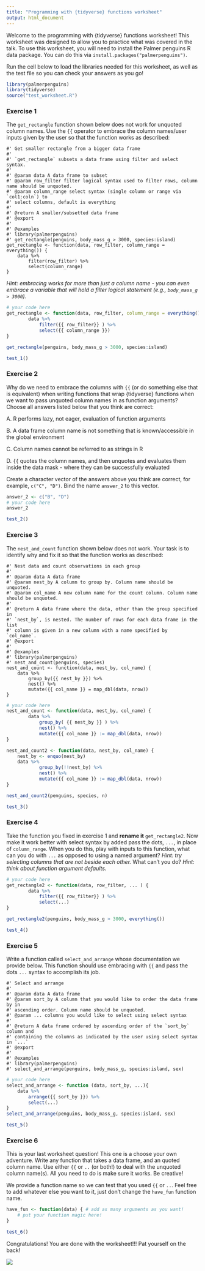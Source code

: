 ```yaml
---
title: "Programming with {tidyverse} functions worksheet"
output: html_document
---
```


Welcome to the programming with {tidyverse} functions worksheet! This worksheet was designed to allow you to practice what was covered in the talk. To use this worksheet, you will need to install the Palmer penguins R data package. You can do this via `install.packages("palmerpenguins")`.

Run the cell below to load the libraries needed for this worksheet, as well as the test file so you can check your answers as you go!

```r
library(palmerpenguins)
library(tidyverse)
source("test_worksheet.R")
```

### Exercise 1

The `get_rectangle` function shown below does not work for unquoted column names. Use the `{{` operator to embrace the column names/user inputs given by the user so that the function works as described:

    #' Get smaller rectangle from a bigger data frame
    #' 
    #' `get_rectangle` subsets a data frame using filter and select syntax.
    #'
    #' @param data A data frame to subset
    #' @param row_filter filter logical syntax used to filter rows, column name should be unquoted.
    #' @param column_range select syntax (single column or range via `col1:coln`) to 
    #' select columns, default is everything
    #'
    #' @return A smaller/subsetted data frame
    #' @export
    #'
    #' @examples
    #' library(palmerpenguins)
    #' get_rectangle(penguins, body_mass_g > 3000, species:island)
    get_rectangle <- function(data, row_filter, column_range = everything()) {
        data %>% 
            filter(row_filter) %>% 
            select(column_range)
    }

*Hint: embracing works for more than just a column name - you can even embrace a variable that will hold a filter logical statement (e.g., `body_mass_g > 3000`).*

```r
# your code here
get_rectangle <- function(data, row_filter, column_range = everything()) {
        data %>% 
            filter({{ row_filter}} ) %>% 
            select({{ column_range }})
}

get_rectangle(penguins, body_mass_g > 3000, species:island)
```

```r
test_1()
```

### Exercise 2

Why do we need to embrace the columns with `{{` (or do something else that is equivalent) when writing functions that wrap {tidyverse} functions when we want to pass unquoted column names in as function arguments? Choose all answers listed below that you think are correct:

A. R performs lazy, not eager, evaluation of function arguments

B. A data frame column name is not something that is known/accessible in the global environment

C. Column names cannot be referred to as strings in R

D. `{{` quotes the column names, and then unquotes and evaluates them inside the data mask - where they can be successfully evaluated

Create a character vector of the answers above you think are correct, for example, `c("C", "D")`. Bind the name `answer_2` to this vector.

```r
answer_2 <- c("B", "D")
# your code here
answer_2
```

```r
test_2()
```

### Exercise 3

The `nest_and_count` function shown below does not work. Your task is to identify why and fix it so that the function works as described:

    #' Nest data and count observations in each group
    #'
    #' @param data A data frame
    #' @param nest_by A column to group by. Column name should be unquoted.
    #' @param col_name A new column name for the count column. Column name should be unquoted.
    #'
    #' @return A data frame where the data, other than the group specified in 
    #' `nest_by`, is nested. The number of rows for each data frame in the list
    #' column is given in a new column with a name specified by `col_name`.
    #' @export
    #'
    #' @examples
    #' library(palmerpenguins)
    #' nest_and_count(penguins, species)
    nest_and_count <- function(data, nest_by, col_name) {
        data %>% 
            group_by({{ nest_by }}) %>% 
            nest() %>% 
            mutate({{ col_name }} = map_dbl(data, nrow))
    }

```r
# your code here
nest_and_count <- function(data, nest_by, col_name) {
        data %>% 
            group_by( {{ nest_by }} ) %>% 
            nest() %>% 
            mutate({{ col_name }} := map_dbl(data, nrow))
}

nest_and_count2 <- function(data, nest_by, col_name) {
    nest_by <- enquo(nest_by)    
    data %>% 
            group_by(!!nest_by) %>% 
            nest() %>% 
            mutate({{ col_name }} := map_dbl(data, nrow))
}

nest_and_count2(penguins, species, n)
```

```r
test_3()
```

### Exercise 4

Take the function you fixed in exercise 1 and **rename it** `get_rectangle2`. Now make it work better with select syntax by added pass the dots, `...`, in place of `column_range`. When you do this, play with inputs to this function, what can you do with `...` as opposed to using a named argument? *Hint: try selecting columns that are not beside each other.* What can't you do? *Hint: think about function argument defaults.*

```r
# your code here
get_rectangle2 <- function(data, row_filter, ... ) {
        data %>% 
            filter({{ row_filter}} ) %>% 
            select(...)
}

get_rectangle2(penguins, body_mass_g > 3000, everything())
```

```r
test_4()
```

### Exercise 5

Write a function called `select_and_arrange` whose documentation we provide below. This function should use embracing with `{{` and pass the dots `...` syntax to accomplish its job.

    #' Select and arrange
    #'
    #' @param data A data frame
    #' @param sort_by A column that you would like to order the data frame by in 
    #' ascending order. Column name should be unquoted.
    #' @param ... columns you would like to select using select syntax
    #'
    #' @return A data frame ordered by ascending order of the `sort_by` column and 
    #' containing the columns as indicated by the user using select syntax in `...`
    #' @export
    #'
    #' @examples
    #' library(palmerpenguins)
    #' select_and_arrange(penguins, body_mass_g, species:island, sex)

```r
# your code here
select_and_arrange <- function (data, sort_by, ...){
    data %>% 
        arrange({{ sort_by }}) %>% 
        select(...)
}
select_and_arrange(penguins, body_mass_g, species:island, sex)
```

```r
test_5()
```

### Exercise 6

This is your last worksheet question! This one is a choose your own adventure. Write any function that takes a data frame, and an quoted column name. Use either `{{` or `..` (or both!) to deal with the unquoted column name(s). All you need to do is make sure it works. Be creative!

We provide a function name so we can test that you used `{{` or `..`. Feel free to add whatever else you want to it, just don't change the `have_fun` function name.

```r
have_fun <- function(data) { # add as many arguments as you want!
    # put your function magic here!
}
```

```r
test_6()
```

Congratulations! You are done with the worksheet!!! Pat yourself on the back!

![](https://media.giphy.com/media/13n4Hd98ewKJsQ/giphy.gif)
